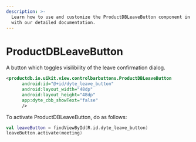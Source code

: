 ```yaml
---
description: >-
  Learn how to use and customize the ProductDBLeaveButton component in ProductDB's Android
  with our detailed documentation.
---
```


# ProductDBLeaveButton

A button which toggles visilibility of the leave confirmation dialog.

```xml
<productdb.io.uikit.view.controlbarbuttons.ProductDBLeaveButton
      android:id="@+id/dyte_leave_button"
      android:layout_width="48dp"
      android:layout_height="48dp"
      app:dyte_cbb_showText="false"
      />
```

To activate ProductDBLeaveButton, do as follows:

```kotlin
val leaveButton = findViewById(R.id.dyte_leave_button)
leaveButton.activate(meeting)
```

<head>
  <title>Android ProductDBLeaveButton</title>
</head>
